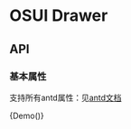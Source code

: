 
<Meta title="Drawer" component={Demo} />

# OSUI Drawer

## API

### 基本属性

支持所有antd属性：见[antd文档](https://ant.design/components/drawer-cn/)

<Preview>
  <Story name="Demo">
        {Demo()}
  </Story>
</Preview>
